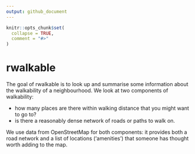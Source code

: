 ```yaml
---
output: github_document
---
```


<!-- README.md is generated from README.Rmd. Please edit that file -->

```r
knitr::opts_chunk$set(
  collapse = TRUE,
  comment = "#>"
)
```
# rwalkable

The goal of rwalkable is to look up and summarise some information about the walkability of a neighbourhood.  We look at two components of walkability: 

- how many places are there within walking distance that you might want to go to?
- is there a reasonably dense network of roads or paths to walk on.

We use data from OpenStreetMap for both components: it provides both a road network and a list of locations ('amenities') that someone has thought worth adding to the map. 


